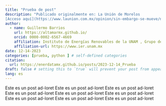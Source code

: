 ```yaml
---
title: "Prueba de post"
description: "Publicado originalmente en: La Unión de Morelos 
[Acceso aquí](https://www.launion.com.mx/opinion/sin-embargo-se-mueve/noticias/238443-ciencia-barata.html)  "
author:
  - name: Guillermo Barrios
    url: https://altamarmx.github.io/
    orcid: 0000-0002-6567-4669
    affiliation: Instituto de Energías Renovables de la UNAM , Grupo de Energía en Edificaciones
    affiliation-url: https://www.ier.unam.mx 
date: 12-14-2023
categories: [prueba, python ] # self-defined categories
citation: 
  url: https://enerdatamx.github.io/posts/2023-12-14_Prueba
draft: false # setting this to `true` will prevent your post from appearing on your listing page until you're ready!
lang: es 
---
```



Este es un post ad-loret
Este es un post ad-loret
Este es un post ad-loret
Este es un post ad-loret
Este es un post ad-loret
Este es un post ad-loret
Este es un post ad-loret
Este es un post ad-loret
Este es un post ad-loret
